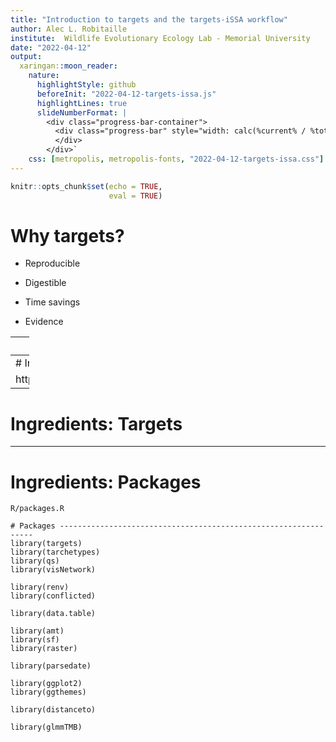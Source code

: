 ```yaml
---
title: "Introduction to targets and the targets-iSSA workflow"
author: Alec L. Robitaille
institute:  Wildlife Evolutionary Ecology Lab - Memorial University
date: "2022-04-12"
output: 
  xaringan::moon_reader:
    nature:
      highlightStyle: github
      beforeInit: "2022-04-12-targets-issa.js"
      highlightLines: true
      slideNumberFormat: |
        <div class="progress-bar-container">
          <div class="progress-bar" style="width: calc(%current% / %total% * 100%);">
          </div>
        </div>`
    css: [metropolis, metropolis-fonts, "2022-04-12-targets-issa.css"]
---
```


```r
knitr::opts_chunk$set(echo = TRUE,
                      eval = TRUE)
```


# Why targets?

- Reproducible

- Digestible

- Time savings

- Evidence



---
# Ingredients

- Functions

- Targets

- Packages


---
# Ingredients: Functions


https://books.ropensci.org/targets/functions.html



---
# Ingredients: Targets



---
# Ingredients: Packages

`R/packages.R`

```
# Packages ----------------------------------------------------------------
library(targets)
library(tarchetypes)
library(qs)
library(visNetwork)

library(renv)
library(conflicted)

library(data.table)

library(amt)
library(sf)
library(raster)

library(parsedate)

library(ggplot2)
library(ggthemes)

library(distanceto)

library(glmmTMB)
```

